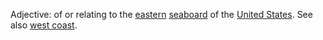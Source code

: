 Adjective: of or relating to the [[eastern]] [[seaboard]] of the [[United States]]. See also [[west coast]].